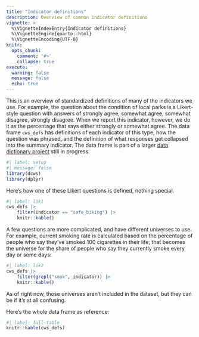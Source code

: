 ```yaml
---
title: "Indicator definitions"
description: Overview of common indicator definitions
vignette: >
  %\VignetteIndexEntry{Indicator definitions}
  %\VignetteEngine{quarto::html}
  %\VignetteEncoding{UTF-8}
knitr:
  opts_chunk:
    comment: '#>'
    collapse: true
execute:
  warning: false
  message: false
  echo: true
---
```



This is an overview of standardized definitions of many of the indicators we use. For example, the question about the condition of local parks is a Likert-style question with answers of strongly agree, somewhat agree, somewhat disagree, strongly disagree. When we report this indicator, however, we do it as the percentage that says either strongly or somewhat agree. The data frame `cws_defs` has definitions of each indicator of this type, how the question was phrased, and the definition of what responses get collapsed into the summary indicator. The data frame is part of a larger [data dictionary project](https://github.com/CT-Data-Haven/dictionary-build) still in progress.

```r
#| label: setup
#| message: false
library(dcws)
library(dplyr)
```

Here's how one of these Likert questions is defined, nothing special.

```r
#| label: lik1
cws_defs |>
    filter(indicator == "safe_biking") |>
    knitr::kable()
```

A few questions are more complicated, and have different universes to use. For example, current smoking rate is calculated based on the percentage of people who say they've smoked 100 cigarettes in their life; that becomes the universe for the share of people who say they currently smoke every day or some days:

```r
#| label: lik2
cws_defs |>
    filter(grepl("smok", indicator)) |>
    knitr::kable()
```

As of right now, those universes aren't included in the dataset, but they can be if it's at all confusing.

Here's the whole data frame as reference:

```r
#| label: full-table
knitr::kable(cws_defs)
```

